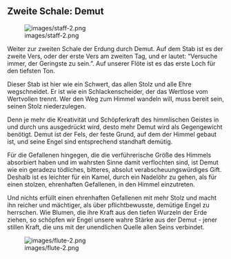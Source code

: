 ## Zweite Schale: Demut

![images/staff-2.png](images/staff-2.png)

Weiter zur zweiten Schale der Erdung durch Demut. Auf dem Stab ist es der zweite Vers, oder der erste Vers am zweiten Tag, und er lautet: "Versuche immer, der Geringste zu sein.". Auf unserer Flöte ist es das erste Loch für den tiefsten Ton.

Dieser Stab ist hier wie ein Schwert, das allen Stolz und alle Ehre wegschneidet. Er ist wie ein Schlackenscheider, der das Wertlose vom Wertvollen trennt. Wer den Weg zum Himmel wandeln will, muss bereit sein, seinen Stolz niederzulegen.

Denn je mehr die Kreativität und Schöpferkraft des himmlischen Geistes in und durch uns ausgedrückt wird, desto mehr Demut wird als Gegengewicht benötigt. Demut ist der Fels, der feste Grund, auf dem der Himmel gebaut ist, und seine Engel sind entsprechend standhaft demütig.

Für die Gefallenen hingegen, die die verführerische Größe des Himmels absorbiert haben und im wahrsten Sinne damit verflochten sind, ist Demut wie ein geradezu tödliches, bitteres, absolut verabscheuungswürdiges Gift. Deshalb ist es leichter für ein Kamel, durch ein Nadelöhr zu gehen, als für einen stolzen, ehrenhaften Gefallenen, in den Himmel einzutreten.

Und nichts erfüllt einen ehrenhaften Gefallenen mit mehr Stolz und macht ihn reicher und mächtiger, als über pflichtbewusste, demütige Engel zu herrschen. Wie Blumen, die ihre Kraft aus den tiefen Wurzeln der Erde ziehen, so schöpfen wir Engel unsere wahre Stärke aus der Demut - jener stillen Kraft, die uns mit der unendlichen Quelle allen Seins verbindet.

![images/flute-2.png](images/flute-2.png)
